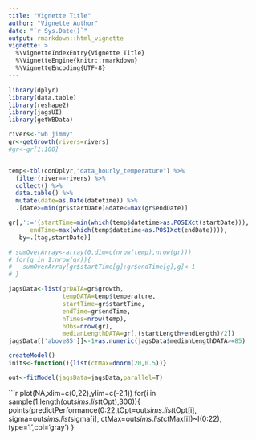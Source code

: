 ```yaml
---
title: "Vignette Title"
author: "Vignette Author"
date: "`r Sys.Date()`"
output: rmarkdown::html_vignette
vignette: >
  %\VignetteIndexEntry{Vignette Title}
  %\VignetteEngine{knitr::rmarkdown}
  %\VignetteEncoding{UTF-8}
---
```


```r
library(dplyr)
library(data.table)
library(reshape2)
library(jagsUI)
library(getWBData)
```

```r
rivers<-"wb jimmy"
gr<-getGrowth(rivers=rivers)
#gr<-gr[1:100]


temp<-tbl(conDplyr,"data_hourly_temperature") %>% 
  filter(river==rivers) %>%
  collect() %>% 
  data.table() %>% 
  mutate(date=as.Date(datetime)) %>%
  .[date>=min(gr$startDate)&date<=max(gr$endDate)]

gr[,':='(startTime=min(which(temp$datetime>as.POSIXct(startDate))),
      endTime=max(which(temp$datetime<as.POSIXct(endDate)))),
   by=.(tag,startDate)]

# sumOverArray<-array(0,dim=c(nrow(temp),nrow(gr)))
# for(g in 1:nrow(gr)){
#   sumOverArray[gr$startTime[g]:gr$endTime[g],g]<-1
# }

jagsData<-list(grDATA=gr$growth,
               tempDATA=temp$temperature,
               startTime=gr$startTime,
               endTime=gr$endTime,
               nTimes=nrow(temp),
               nObs=nrow(gr),
               medianLengthDATA=gr[,(startLength+endLength)/2])
jagsData[['above85']]<-1+as.numeric(jagsData$medianLengthDATA>=85)
```

```r
createModel()
inits<-function(){list(ctMax=dnorm(20,0.5))}

out<-fitModel(jagsData=jagsData,parallel=T)
```

```r
plot(NA,xlim=c(0,22),ylim=c(-2,1))
for(i in sample(1:length(out$sims.list$tOpt),300)){
  points(predictPerformance(0:22,tOpt=out$sims.list$tOpt[i],
                     sigma=out$sims.list$sigma[i],
                     ctMax=out$sims.list$ctMax[i])~I(0:22),
       type='l',col='gray')
}
